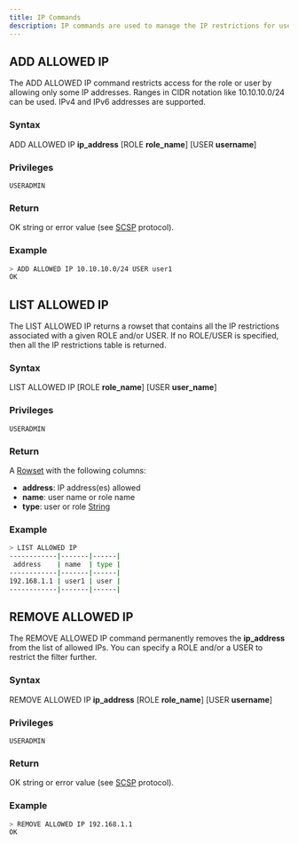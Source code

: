 ```yaml
---
title: IP Commands
description: IP commands are used to manage the IP restrictions for users and roles.
---
```

## ADD ALLOWED IP

The ADD ALLOWED IP command restricts access for the role or user by allowing only some IP addresses. Ranges in CIDR notation like 10.10.10.0/24 can be used. IPv4 and IPv6 addresses are supported.

### Syntax

ADD ALLOWED IP **ip_address** [ROLE **role_name**] [USER **username**]

### Privileges

```
USERADMIN
```

### Return

OK string or error value (see [SCSP](https://github.com/sqlitecloud/sdk/blob/master/PROTOCOL.md) protocol).

### Example

```bash
> ADD ALLOWED IP 10.10.10.0/24 USER user1
OK
```

## LIST ALLOWED IP

The LIST ALLOWED IP returns a rowset that contains all the IP restrictions associated with a given ROLE and/or USER. If no ROLE/USER is specified, then all the IP restrictions table is returned.

### Syntax

LIST ALLOWED IP [ROLE **role_name**] [USER **user_name**]

### Privileges

```
USERADMIN
```

### Return

A [Rowset](https://github.com/sqlitecloud/sdk/blob/master/PROTOCOL.md) with the following columns:
* **address**: IP address(es) allowed
* **name**: user name or role name
* **type**: user or role [String](https://github.com/sqlitecloud/sdk/blob/master/PROTOCOL.md)

### Example

```bash
> LIST ALLOWED IP
------------|-------|------|
 address    | name  | type |
------------|-------|------|
192.168.1.1 | user1 | user |
------------|-------|------|

```

## REMOVE ALLOWED IP

The REMOVE ALLOWED IP command permanently removes the **ip_address** from the list of allowed IPs. You can specify a ROLE and/or a USER to restrict the filter further.

### Syntax

REMOVE ALLOWED IP **ip_address** [ROLE **role_name**] [USER **username**]

### Privileges

```
USERADMIN
```

### Return

OK string or error value (see [SCSP](https://github.com/sqlitecloud/sdk/blob/master/PROTOCOL.md) protocol).

### Example

```bash
> REMOVE ALLOWED IP 192.168.1.1
OK
```
